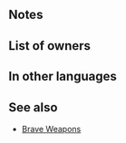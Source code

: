 {{Weapon Infobox
|tagid=SID_勇者の斧
|weaponType=Axe
|might=5
|range=1
|effect=Inflicts Spd-5. If unit initiates combat, unit attacks twice.
|cost=200
|exclusive=0
|statModifiers=0,5,-5,0,0
|next=Brave Axe+
|promotionRarity=5
|promotionTier=1
|required=Steel Axe
|properties=random_all
}}
==Notes==
{{IfUnitInitiates}}
{{Brave weapon interaction}}
==List of owners==
{{Skill Hero List}}
==In other languages==
{{OtherLanguages
|japanese=勇者の斧
|german=Kriegeraxt
|spanishEU=Hacha valor
|spanishLA=Hacha valor
|french=Hache héros
|italian=Ascia forte
|chineseTW=勇者之斧
|portuguese=Machado altivo
}}
==See also==
{{See also skills|cond=Description LIKE '%if unit initiates combat, unit attacks twice%' AND WikiName NOT LIKE '%Brave%' AND Exclusive='1'}}
* [[Brave Weapons]]
{{Weapons Navbox}}
